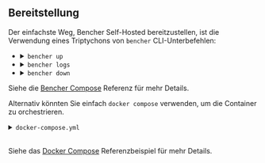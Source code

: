 
## Bereitstellung

Der einfachste Weg, Bencher Self-Hosted bereitzustellen, ist die Verwendung eines Triptychons von `bencher` CLI-Unterbefehlen:

<ul>
  <li>
    <details>
      <summary><code>bencher up</code></summary>
      <br />
      <div class="box">
        <BencherUp />
      </div>
    </details>
  </li>
  <li>
    <details>
      <summary><code>bencher logs</code></summary>
      <br />
      <div class="box">
        <BencherLogs />
      </div>
    </details>
  </li>
  <li>
    <details>
      <summary><code>bencher down</code></summary>
      <br />
      <div class="box">
        <BencherDown />
      </div>
    </details>
  </li>
</ul>

Siehe die [Bencher Compose][bencher compose] Referenz für mehr Details.

[bencher compose]: /de/docs/reference/bencher-compose/

Alternativ könnten Sie einfach `docker compose` verwenden, um die Container zu orchestrieren.

<details>
  <summary><code>docker-compose.yml</code></summary>
  <br />
  <div class="box">
    <DockerCompose />
  </div>
</details>

<br />

Siehe das [Docker Compose][docker compose] Referenzbeispiel für mehr Details.

[docker compose]: /de/docs/reference/bencher-compose/#docker-compose
